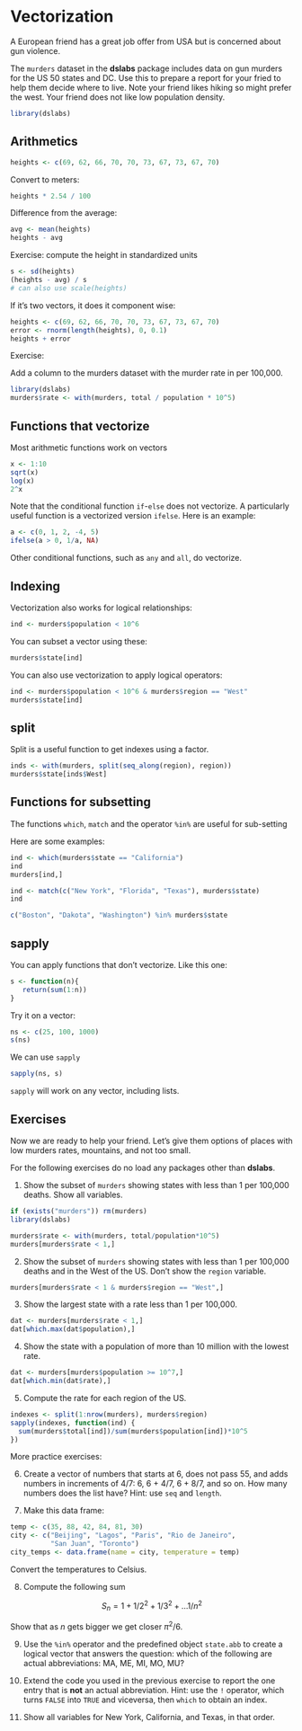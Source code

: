 # Vectorization 

A European friend has a great job offer from USA but is concerned about gun violence. 

The `murders` dataset in the **dslabs** package includes data on gun murders for the US 50 states and DC. Use this to prepare a report for your fried to help them decide where to live. Note your friend likes hiking so might prefer the west. Your friend does not like low population density.

```r
library(dslabs)
```

## Arithmetics

```r
heights <- c(69, 62, 66, 70, 70, 73, 67, 73, 67, 70)
```

Convert to meters:

```r
heights * 2.54 / 100
```

Difference from the average:

```r
avg <- mean(heights)
heights - avg 
```

Exercise: compute the height in standardized units

```r
s <- sd(heights)
(heights - avg) / s
# can also use scale(heights)
```


If it's two vectors, it does it component wise:

```r
heights <- c(69, 62, 66, 70, 70, 73, 67, 73, 67, 70)
error <- rnorm(length(heights), 0, 0.1)
heights + error
```


Exercise:

Add a column to the murders dataset with the murder rate in per 100,000.

```r
library(dslabs)
murders$rate <- with(murders, total / population * 10^5)
```


## Functions that vectorize

Most arithmetic functions work on vectors

```r
x <- 1:10
sqrt(x)
log(x)
2^x
```

Note that the conditional function `if`-`else` does not vectorize. A particularly useful function is a  vectorized version `ifelse`. Here is an example:

```r
a <- c(0, 1, 2, -4, 5)
ifelse(a > 0, 1/a, NA)
```

Other conditional functions, such as `any` and `all`, do vectorize.

## Indexing


Vectorization also works for logical relationships:

```r
ind <- murders$population < 10^6
```


You can subset a vector using these:

```r
murders$state[ind]
```


You can also use vectorization to apply logical operators:

```r
ind <- murders$population < 10^6 & murders$region == "West"
murders$state[ind]
```

## split

Split is a useful function to get indexes using a factor.
```r
inds <- with(murders, split(seq_along(region), region))
murders$state[inds$West]
```

## Functions for subsetting

The functions `which`, `match` and the operator `%in%` are 
useful for sub-setting

Here are some examples:

```r
ind <- which(murders$state == "California")
ind
murders[ind,]
```


```r
ind <- match(c("New York", "Florida", "Texas"), murders$state)
ind
```

```r
c("Boston", "Dakota", "Washington") %in% murders$state
```

## sapply

You can apply functions that don't vectorize. Like this one:

```r
s <- function(n){
   return(sum(1:n))
}
```

Try it on a vector:

```r
ns <- c(25, 100, 1000)
s(ns)
```

We can use `sapply`
```r
sapply(ns, s)
```

`sapply` will work on any vector, including lists.


## Exercises

Now we are ready to help your friend. Let's give them options of places with low murders rates, mountains, and not too small.

For the following exercises do no load any packages other than **dslabs**.

(@) Show the subset of `murders` showing states with less than 1 per 100,000 deaths. Show all variables.

```r
if (exists("murders")) rm(murders)
library(dslabs)

murders$rate <- with(murders, total/population*10^5)
murders[murders$rate < 1,]
```


(@) Show the subset of `murders` showing states with less than 1 per 100,000 deaths and in the West of the US. Don't show the `region` variable.

```r
murders[murders$rate < 1 & murders$region == "West",]
```


(@) Show the largest state with a rate less than 1 per 100,000.

```r
dat <- murders[murders$rate < 1,]
dat[which.max(dat$population),]
```

(@) Show the state with a population of more than 10 million with the lowest rate.

```r
dat <- murders[murders$population >= 10^7,]
dat[which.min(dat$rate),]
```

(@) Compute the rate for each region of the US.

```r
indexes <- split(1:nrow(murders), murders$region)
sapply(indexes, function(ind) {
  sum(murders$total[ind])/sum(murders$population[ind])*10^5
})
```


More practice exercises:

(@) Create a vector of numbers that starts at 6, does not pass 55, and adds numbers in increments of 4/7: 6, 6 + 4/7, 6 + 8/7, and so on. How many numbers does the list have? Hint: use `seq` and `length`.

(@) Make this data frame:

```r
temp <- c(35, 88, 42, 84, 81, 30)
city <- c("Beijing", "Lagos", "Paris", "Rio de Janeiro", 
          "San Juan", "Toronto")
city_temps <- data.frame(name = city, temperature = temp)
```

Convert the temperatures to Celsius.

(@) Compute the following sum  

$$
S_n = 1+1/2^2 + 1/3^2 + \dots 1/n^2
$$

Show that as $n$ gets bigger we get closer $\pi^2/6$.

(@) Use the `%in%` operator and the predefined object `state.abb` to create a logical vector that answers the question: which of the following are actual abbreviations: MA, ME, MI, MO, MU?


(@) Extend the code you used in the previous exercise to report the one entry that is **not** an actual abbreviation. Hint: use the `!` operator, which turns `FALSE` into `TRUE` and viceversa, then `which` to obtain an index.

(@) Show all variables for New York, California, and Texas, in that order.
